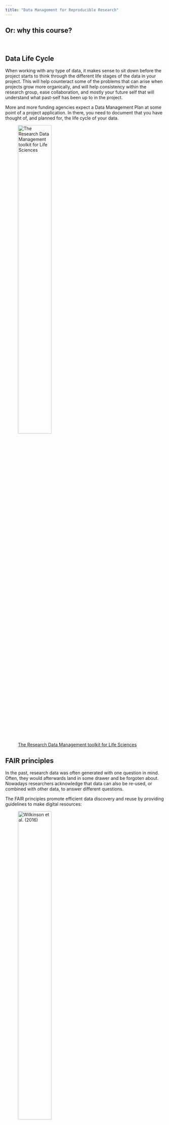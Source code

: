 ```yaml
---
title: "Data Management for Reproducible Research"
---
```


## Or: why this course?

<br>

## Data Life Cycle

When working with any type of data, it makes sense to sit down before the project starts to think through the different life stages of the data in your project. This will help counteract some of the problems that can arise when projects grow more organically, and will help consistency within the research group, ease collaboration, and mostly your future self that will understand what past-self has been up to in the project. 

::: {.callout-note}

More and more funding agencies expect a Data Management Plan at some point of a project application. In there, you need to document that you have thought of, and planned for, the life cycle of your data. 

:::

![[The Research Data Management toolkit for Life Sciences](https://rdmkit.elixir-europe.org/)](figures/data_management/Data_life_cycle.png){.class width=50%}


## FAIR principles

In the past, research data was often generated with one question in mind. Often, they would afterwards land in some drawer and be forgoten about. Nowadays researchers acknowledge that data can also be re-used, or combined with other data, to answer different questions. 

The FAIR principles promote efficient data discovery and reuse by providing guidelines to make digital resources:

![[Wilkinson et al. (2016)](https://www.tpximpact.com/knowledge-hub/insights/fair-data-guide/
)](figures/data_management/fair-data-principles.webp){.class width=50%}

FAIR principles, in turn, rely on **good data management practices** in all phases of research:

- Research documentation
- Data organisation
- Information security
- Ethics and legislation

## Reproducible research

Lucky for us, once we implement good data management practices, we will also increase the reproducibility of our analyses. Extensive documentation will increase faith in the outcome of analyses, and will help people (again, future-you) understand what has been done. 

Last, but not least, reproducible research practices make project hand-overs smoother, when the next person already understands the structure of the project, and can rely on good documentation.

## What data do we work with?

> Bioinformatics is an interdisciplinary field of science that develops methods and software tools for understanding biological data, especially when the data sets are large and complex.
([Wikipedia](https://en.wikipedia.org/wiki/Bioinformatics))

This data can come from a variety of different biological processes:

![source: Lizel Potgieter](figures/data_management/bioinformatics_dogma.png){.class width=70%}


Early on, sequencing data was not readily available, but due to [decreasing costs](https://www.genome.gov/about-genomics/fact-sheets/Sequencing-Human-Genome-cost) and [increased computational power](https://en.wikipedia.org/wiki/Moore%27s_law) biological data is now being produced in ever increasing quantities:

![[Growth of the Sequence Read Archive, SRA, from 2012 to 2021](https://academic.oup.com/nar/article/50/D1/D387/6438001)](figures/data_management/SRA_available_data.jpg){.class width=70%}


At the same time, new technologies are being developed, and new tools that might or might not be maintained or benchmarked against existing tools. It's the wild west out there!

![Overview of modern sequencing technologies and where they apply to biological processes](figures/data_management/technologies.png){.class width=70%}

## Working with data

Often, with a new project, one sits down with the data, tries out things and see if they worked. A lot of bioinformatics is not being afraid to try things, and reading the documentation. 

This traditional way of working with bioinformatics data can have merits and lead to new discoveries. However, in this course we would like to introduce you to a more structured way to make sense of your data. 

Let's have a look at a typical PhD student's research project: 

- They might analyse their data, and get some results. 
- After talking with their supervisor they might get a few other samples from a collaborator, or need to drop them from the analyses due to quality concerns. 
- They run the analyses again and get a different set of results. 
- There might be a few iterations of this process, and then the reviewers require some additional analyses...

In the "end" we have something like this: 

![Which one of these is the latest version?](figures/data_management/data_chaos.png){.class width=20%}

::: {.callout-tip title="Best practices file organization"}
- There is a folder for the raw data, which **does not get altered**.
- Code is **kept separate** from data.
- Use a **version control** system (at least for code) – e.g. git.
- There should be a **README** in every directory, describing the purpose of the directory and its contents.
- Use **file naming** schemes that makes it easy to find files and understand what they are (for humans and machines) and document them.
- Use **non-proprietary formats** – .csv rather than .xlsx
:::

## Literate programming

Our hypothetical PhD student, even if taking into account the best practice tips from above, is still likely to run the same analyses over and over whenever the input data changes. Sometimes, this might be months, or even years, after the original analysis was performed. 

Luckily, they can save their code snippets (with intuitive file names) and re-use the code from back then. This is often done with R-scripts, but can just as well be applied to bash scripts, python scripts etc.

In the past years, the development went even further and one can even combine code and documentation in the same document. The code is wrapped in so called `chunks`, or `code cells`, that are executable from within the document. 

> Debugging is twice as hard as writing the code in the first place.
Therefore, if you write the code as cleverly as possible, you are,
by definition, not smart enough to debug it.
> Brian Kernighan

Before the course you have already worked with one such notebook - `Quarto`. We will continue to work with it during this course. 

::: {.callout-tip}
- Document your methods and workflows.
- Document where and when you downloaded data.
- Document the versions of the software that you ran.
:::

## Version control

Now that our student has reproducible documents, with reasonable names, that can execute their analyses reliably over and over again, what happens if they modify their analyses? Will they end up again with different result files and their project sink down in chaos?

No, because there is **version control**, the practice of tracking and managing changes to files. 

Again, before the course you worked through the basics of git, and how to use it with GitHub collaboratively. We will continue using git during the course as well. 

## Environment managers

Using git, our PhD student can now share their reproducible code with their colloaborators, or between systems. They can rest assured that the different versions of the notebook are tracked and can be checked out when necessary. But what about the bioinformatic tools? Can they also be shared easily?

Different computers can run on different operating systems, or can have different versions of databases installed. This can lead to conflicts between tools, or software versions and can impact code usability, or reproducibility. 

Fortunately, smart people have developed environment managers such as `conda`, `bioconda`, or `pixi`. These tools **find and install packages**, so that the same package versions are being run between different computers. However, the code might still give different results on different operating systems.

During this course we will be building our own environments with Pixi - you'll see how great it is not having to manually install tools anymore!

## Containers in bioinformatics

But what if our PhD student needs to run their code on different operating systems? 

They can use containers, that contain everything needed to run the application, even the operating system. Containers are being exchanged as container images, which makes them lightweight. Containers do not change over time, so the results will be the same today and in a few years. Everyone gets the same container that works in the same way.

In this course, you will have guessed it, we will learn about containers, where to get them and how to use them.


## Workflow manager

Now our PhD student can use containers, or environments, to provide a uniform environment for their version controlled, wonderfully documented and reproducible code. Fantastic! But they still have to deploy, or at least monitor, their scripts manually. 

Fortunately there are workflow managers that can integrate all of the above, submit your jobs for you, and even monitor and re-submit scripts after failure. They will automatically submit jobs for you, decreasing downtime and increasing efficiency.

::: {.callout-tip}

Humans tend to do mistakes, especially when it comes to tedious or repetitive tasks. If you automate data handling, formatting etc. you are less likely to make mistakes like typos, or changing colors in images.

:::

In this course, we will also cover a workflow manager, `Nextflow` and learn how to make our own workflow, and how to run already developed workflows. 

## Goal of the course

With this, we want to give you tools that will help you plan and carry out your research. These tools will make your work more efficient and more reproducible. No matter what kind of data you use, you will take something useful from this course.

![Overview of modern sequencing technologies and where they apply to biological processes](figures/data_management/technologies.png){.class width=70%}
